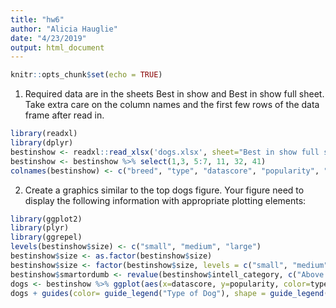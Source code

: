 ```yaml
---
title: "hw6"
author: "Alicia Hauglie"
date: "4/23/2019"
output: html_document
---
```


```r
knitr::opts_chunk$set(echo = TRUE)
```

1. Required data are in the sheets Best in show and  Best in show full sheet. Take extra care on the column names and the first few rows of the data frame after read in.
```r
library(readxl)
library(dplyr)
bestinshow <- readxl::read_xlsx('dogs.xlsx', sheet="Best in show full sheet", range = cell_rows(4:87))
bestinshow <- bestinshow %>% select(1,3, 5:7, 11, 32, 41)
colnames(bestinshow) <- c("breed", "type", "datascore", "popularity", "pop_fulldata", "intelligence", "size", "intell_category")
```
2. Create a graphics similar to the top dogs figure. Your figure need to display the following information with appropriate plotting elements:

```r
library(ggplot2)
library(plyr)
library(ggrepel)
levels(bestinshow$size) <- c("small", "medium", "large")
bestinshow$size <- as.factor(bestinshow$size)
bestinshow$size <- factor(bestinshow$size, levels = c("small", "medium", "large"))
bestinshow$smartordumb <- revalue(bestinshow$intell_category, c("Above average"="Smart", "Average" = "Dumb", "Brightest"= "Smart", "Excellent" = "Smart", "Fair"= "Dumb", "Lowest"="Dumb"))
dogs <- bestinshow %>% ggplot(aes(x=datascore, y=popularity, color=type, label=bestinshow$breed))+geom_point(aes(size=bestinshow$size, shape=bestinshow$smartordumb))+geom_text_repel(label=bestinshow$breed, segment.size = 0.1, size=2, color="black")
dogs + guides(color= guide_legend("Type of Dog"), shape = guide_legend("Intelligence"), size=guide_legend("Size"))+ scale_color_brewer(palette="Set2")+ggtitle("Best in Show Recreation")+xlab("DataDog Score")+ylab("Popularity in the US")+labs(caption = "DataDog Score is a score given to each breed based on intelligence, costs, longevity, grooming, ailments, and appetite")

```
